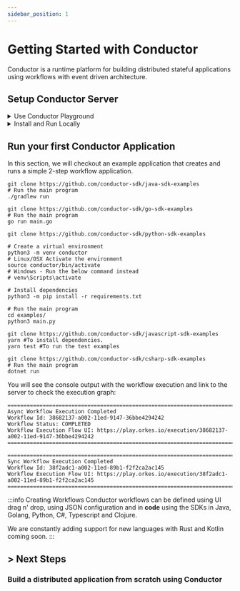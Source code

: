 ```yaml
---
sidebar_position: 1
---
```


# Getting Started with Conductor
Conductor is a runtime platform for building distributed stateful applications using workflows with event driven architecture.

## Setup Conductor Server

<details><summary>Use Conductor Playground</summary>
<p>
https://play.orkes.io is the easiest way to get started and provides fully features enterprise version of Conductor.

Using Playground requires authorization keys which you can generate easily by following the steps below:

1. Login to [https://play.orkes.io/](https://play.orkes.io/)
2. Navigate to __Applications__ from the left menu
3. Click __Create Application__ button to create a new application, give it a name
4. Open the newly created application
5. Click __Create Access Key__ to create the KEY and SECRET.  A dialog box opens with newly generated Key and Secret.
6. __Important__: Copy and store the Key and Secret in a safe location.  The secret is NEVER displayed again.

#### Setup environment variables
```shell
export KEY=<Your KEY>
export SECRET=<Your SECRET>
export CONDUCTOR_SERVER_URL=https://play.orkes.io/api
```
</p>
</details>

<details><summary>Install and Run Locally</summary>
<p>

#### Pre-requisites: `Docker`
Run the following command on the Unix, Linux or Mac OSX to download the container and start.
```shell
curl https://raw.githubusercontent.com/orkes-io/orkes-conductor-community/main/scripts/run_local.sh | sh
```

Alternatively, you can also run the container command explicitly:
```shell
docker run --init -p 8080:8080 -p 1234:5000 --mount source=redis,target=/redis \
--mount source=postgres,target=/pgdata orkesio/orkes-conductor-community-standalone:latest
```

#### Setup environment variables
```shell
export CONDUCTOR_SERVER_URL=http://localhost:8080/api
```

</p>
</details>


## Run your first Conductor Application
In this section, we will checkout an example application that creates and runs a simple 2-step workflow application.

<Tabs>
<TabItem value="Java" label="Java">

```shell
git clone https://github.com/conductor-sdk/java-sdk-examples
# Run the main program
./gradlew run

```
</TabItem>
<TabItem value="Golang" label="Golang">

```shell
git clone https://github.com/conductor-sdk/go-sdk-examples
# Run the main program
go run main.go
```
</TabItem>
<TabItem value="Python" label="Python">

```shell
git clone https://github.com/conductor-sdk/python-sdk-examples

# Create a virtual environment
python3 -m venv conductor
# Linux/OSX Activate the environment
source conductor/bin/activate
# Windows - Run the below command instead
# venv\Scripts\activate

# Install dependencies
python3 -m pip install -r requirements.txt

# Run the main program
cd examples/
python3 main.py

```
</TabItem>
<TabItem value="Javascript" label="Javascript">

```shell
git clone https://github.com/conductor-sdk/javascript-sdk-examples
yarn #To install dependencies.
yarn test #To run the test examples
```
</TabItem>
<TabItem value="CSharp" label="CSharp">

```shell
git clone https://github.com/conductor-sdk/csharp-sdk-examples
# Run the main program
dotnet run
```
</TabItem>
</Tabs>

You will see the console output with the workflow execution and link to the server to check the execution graph:

```shell
=======================================================================================
Async Workflow Execution Completed
Workflow Id: 38682137-a002-11ed-9147-36bbe4294242
Workflow Status: COMPLETED
Workflow Execution Flow UI: https://play.orkes.io/execution/38682137-a002-11ed-9147-36bbe4294242
=======================================================================================

=======================================================================================
Sync Workflow Execution Completed
Workflow Id: 38f2adc1-a002-11ed-89b1-f2f2ca2ac145
Workflow Execution Flow UI: https://play.orkes.io/execution/38f2adc1-a002-11ed-89b1-f2f2ca2ac145
=======================================================================================

```
:::info Creating Workflows
Conductor workflows can be defined using UI drag n' drop, using JSON configuration and in **code**
using the SDKs in Java, Golang, Python, C#, Typescript and Clojure.

We are constantly adding support for new languages with Rust and Kotlin coming soon.
:::

## > Next Steps

### Build a distributed application from scratch using Conductor
<DocCardList />
